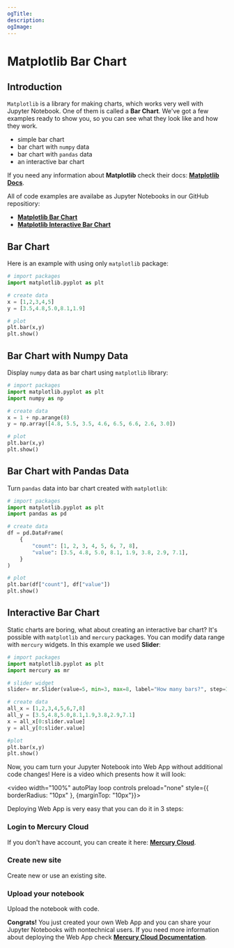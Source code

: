 ```yaml
---
ogTitle: 
description:
ogImage:
---
```



# Matplotlib Bar Chart

## Introduction

`Matplotlib` is a library for making charts, which works very well with Jupyter Notebook. One of them is called a **Bar Chart**. We've got a few examples ready to show you, so you can see what they look like and how they work.
- simple bar chart  
- bar chart with `numpy` data
- bar chart with `pandas` data
- an interactive bar chart 

If you need any information about **Matplotlib** check their docs: [**Matplotlib Docs**](https://matplotlib.org/stable/index.html).

All of code examples are availabe as Jupyter Notebooks in our GitHub repositiory:
- [**Matplotlib Bar Chart**](https://github.com/mljar/mercury-integrations/blob/main/visualizations/matplotlib/matplotlib-bar-chart.ipynb)
- [**Matplotlib Interactive Bar Chart**](https://github.com/mljar/mercury-integrations/blob/main/visualizations/matplotlib/matplotlib-interactive-bar-chart.ipynb)

## Bar Chart

Here is an example with using only `matplotlib` package:

```python
# import packages
import matplotlib.pyplot as plt

# create data
x = [1,2,3,4,5]
y = [3.5,4.8,5.0,8.1,1.9]

# plot
plt.bar(x,y)
plt.show()
```

<Screenshot src={mplonlyPng} alt="Only Matplotlib Bar Chart" />

## Bar Chart with Numpy Data

Display `numpy` data as bar chart using `matplotlib` library:

```python
# import packages
import matplotlib.pyplot as plt
import numpy as np

# create data
x = 1 + np.arange(8)
y = np.array([4.8, 5.5, 3.5, 4.6, 6.5, 6.6, 2.6, 3.0])

# plot
plt.bar(x,y)
plt.show()
```

<Screenshot src={mplandnpPng} alt="Matplotlib and Numpy Bar Chart" />

## Bar Chart with Pandas Data

Turn `pandas` data into bar chart created with `matplotlib`:

```python
# import packages
import matplotlib.pyplot as plt
import pandas as pd

# create data
df = pd.DataFrame(
    {
        "count": [1, 2, 3, 4, 5, 6, 7, 8],
        "value": [3.5, 4.8, 5.0, 8.1, 1.9, 3.8, 2.9, 7.1],
    }
)

# plot
plt.bar(df["count"], df["value"])
plt.show()

```

<Screenshot src={mplandpdPng} alt="Matplotlib and Pandas Bar Chart" />

## Interactive Bar Chart

Static charts are boring, what about creating an interactive bar chart? It's possible with `matplotlib` and `mercury` packages. You can modify data range with `mercury` widgets. In this example we used **Slider**:

```python
# import packages
import matplotlib.pyplot as plt
import mercury as mr
```

```python
# slider widget
slider= mr.Slider(value=5, min=3, max=8, label="How many bars?", step=1)
```

```python
# create data
all_x = [1,2,3,4,5,6,7,8]
all_y = [3.5,4.8,5.0,8.1,1.9,3.8,2.9,7.1]
x = all_x[0:slider.value]
y = all_y[0:slider.value]

#plot
plt.bar(x,y)
plt.show()
```

Now, you cam turn your Jupyter Notebook into Web App without additional code changes! Here is a video which presents how it will look:

<video width="100%" autoPlay loop controls preload="none" style={{ borderRadius: "10px" }, {marginTop: "10px"}}>
  <source
    src="/images/integrations/matplotlib/bar-chart/matplotlib-mercury.mp4"
    type="video/mp4"
  />
</video>

Deploying Web App is very easy that you can do it in 3 steps:

<div className="steps-container">

### Login to Mercury Cloud

If you don't have account, you can create it here: [**Mercury Cloud**](https://cloud.runmercury.com/register).

### Create new site

Create new or use an existing site. 

### Upload your notebook

Upload the notebook with code.

</div>

**Congrats!** You just created your own Web App and you can share your Jupyter Notebooks with nontechnical users. If you need more information about deploying the Web App check [**Mercury Cloud Documentation**](https://runmercury.com/docs/cloud/).